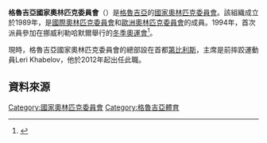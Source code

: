 {{Infobox National Olympic Committee
| title = 格魯吉亞奧林匹克委員會
| logo = 
| 國家或地區 = GEO
| 國家或地區編碼 = GEO
| 成立日期 = 1989年
| 加入國際奧委會 = 1993年
| 所屬成員 = [[歐洲奧林匹克委員會|歐洲奧林匹克委員會]]
| 總部 = 格魯吉亞[[第比利斯|第比利斯]]
| 會長 = Mr Roger Talermo
| 秘書長 =
| 網頁 = 
}}
'''格魯吉亞國家奧林匹克委員會'''（{{lang|en|Georgian National Olympic Committee}}）是[[格魯吉亞|格魯吉亞]]的[[國家奧林匹克委員會|國家奧林匹克委員會]]。該組織成立於1989年，是[[國際奧林匹克委員會|國際奧林匹克委員會]]和[[歐洲奧林匹克委員會|歐洲奧林匹克委員會]]的成員。1994年，首次派員參加在挪威利勒哈默爾舉行的[[1994年冬季奧林匹克運動會|冬季奧運會]]<ref>{{Cite web |url=http://www.sports-reference.com/olympics/countries/GEO/ |title=Georgia |access-date=2014-05-30 |archive-url=https://web.archive.org/web/20160624120741/http://www.sports-reference.com/olympics/countries/GEO/ |archive-date=2016-06-24 |dead-url=yes }}</ref>。

現時，格魯吉亞國家奧林匹克委員會的總部設在首都[[第比利斯|第比利斯]]，主席是前摔跤運動員Leri Khabelov，他於2012年起出任此職。

==資料來源==
{{Reflist}}

{{歐洲奧林匹克委員會}}
{{Authority control}}

[[Category:國家奧林匹克委員會|Category:國家奧林匹克委員會]]
[[Category:格魯吉亞體育|Category:格魯吉亞體育]]